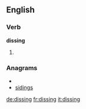{{also|Dissing}}
==English==

===Verb===
'''dissing'''

# {{present participle of|[[diss]]}}

===Anagrams===
* {{alphagram|dgiinss}}
* [[sidings#English|sidings]]

[[de:dissing]]
[[fr:dissing]]
[[it:dissing]]